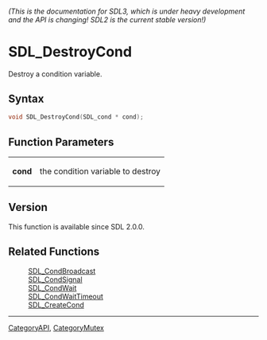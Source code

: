 ====== (This is the documentation for SDL3, which is under heavy development and the API is changing! SDL2 is the current stable version!) ======
= SDL_DestroyCond =

Destroy a condition variable.

== Syntax ==

<syntaxhighlight lang='c'>
void SDL_DestroyCond(SDL_cond * cond);
</syntaxhighlight>

== Function Parameters ==

{|
|'''cond'''
|the condition variable to destroy
|}

== Version ==

This function is available since SDL 2.0.0.

== Related Functions ==

:[[SDL_CondBroadcast]]
:[[SDL_CondSignal]]
:[[SDL_CondWait]]
:[[SDL_CondWaitTimeout]]
:[[SDL_CreateCond]]

----
[[CategoryAPI]], [[CategoryMutex]]


